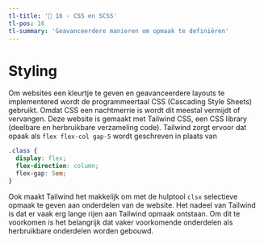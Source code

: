 ```yaml
---
tl-title: '👾 16 - CSS en SCSS'
tl-pos: 16
tl-summary: 'Geavanceerdere manieren om opmaak te definiëren'
---
```



# Styling

Om websites een kleurtje te geven en geavanceerdere layouts te implementered
wordt de programmeertaal CSS (Cascading Style Sheets) gebruikt. Omdat CSS
een nachtmerrie is wordt dit meestal vermijdt of vervangen. Deze website is
gemaakt met Tailwind CSS, een CSS library (deelbare en herbruikbare
verzameling code). Tailwind zorgt ervoor dat opaak als `flex flex-col gap-5`
wordt geschreven in plaats van

```css
.class {
  display: flex;
  flex-direction: column;
  flex-gap: 5em;
}
```

Ook maakt Tailwind het makkelijk om met de hulptool `clsx` selectieve opmaak
te geven aan onderdelen van de website. Het nadeel van Tailwind is dat er vaak
erg lange rijen aan Tailwind opmaak ontstaan. Om dit te voorkomen is het
belangrijk dat vaker voorkomende onderdelen als herbruikbare onderdelen
worden gebouwd.
